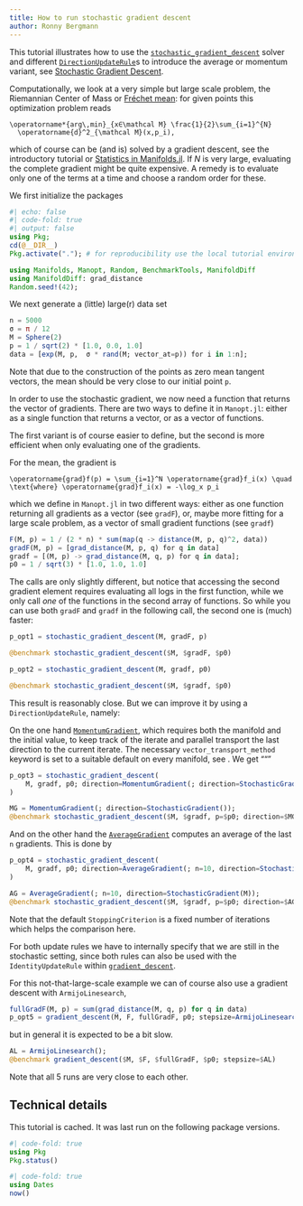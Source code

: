 ```yaml
---
title: How to run stochastic gradient descent
author: Ronny Bergmann
---
```


This tutorial illustrates how to use the [`stochastic_gradient_descent`](https://manoptjl.org/stable/solvers/stochastic_gradient_descent.html)
solver and different [`DirectionUpdateRule`](https://manoptjl.org/stable/solvers/gradient_descent.html#Direction-Update-Rules-1)s to introduce
the average or momentum variant, see [Stochastic Gradient Descent](https://en.wikipedia.org/wiki/Stochastic_gradient_descent).

Computationally, we look at a very simple but large scale problem,
the Riemannian Center of Mass or [Fréchet mean](https://en.wikipedia.org/wiki/Fréchet_mean):
for given points ``` ``p_i ∈\mathcal M``, ``i=1,…,N`` ```{=commonmark} this optimization problem reads

```math
\operatorname*{arg\,min}_{x∈\mathcal M} \frac{1}{2}\sum_{i=1}^{N}
  \operatorname{d}^2_{\mathcal M}(x,p_i),
```

which of course can be (and is) solved by a gradient descent, see the introductory
tutorial or [Statistics in Manifolds.jl](https://juliamanifolds.github.io/Manifolds.jl/stable/features/statistics.html).
If $N$ is very large, evaluating the complete gradient might be quite expensive.
A remedy is to evaluate only one of the terms at a time and choose a random order for these.

We first initialize the packages

```julia
#| echo: false
#| code-fold: true
#| output: false
using Pkg;
cd(@__DIR__)
Pkg.activate("."); # for reproducibility use the local tutorial environment.
```

```julia
using Manifolds, Manopt, Random, BenchmarkTools, ManifoldDiff
using ManifoldDiff: grad_distance
Random.seed!(42);
```


We next generate a (little) large(r) data set

```julia
n = 5000
σ = π / 12
M = Sphere(2)
p = 1 / sqrt(2) * [1.0, 0.0, 1.0]
data = [exp(M, p,  σ * rand(M; vector_at=p)) for i in 1:n];
```

Note that due to the construction of the points as zero mean tangent vectors, the mean should
be very close to our initial point `p`.

In order to use the stochastic gradient, we now need a function that returns the vector of gradients.
There are two ways to define it in `Manopt.jl`: either as a single function that returns a vector, or as a vector of functions.

The first variant is of course easier to define, but the second is more efficient when only evaluating one of the gradients.

For the mean, the gradient is

```math
\operatorname{grad}f(p) = \sum_{i=1}^N \operatorname{grad}f_i(x) \quad \text{where} \operatorname{grad}f_i(x) = -\log_x p_i
```

which we define in `Manopt.jl` in two different ways:
either as one function returning all gradients as a vector (see `gradF`), or, maybe more fitting for a large scale problem, as a vector of small gradient functions (see `gradf`)


```julia
F(M, p) = 1 / (2 * n) * sum(map(q -> distance(M, p, q)^2, data))
gradF(M, p) = [grad_distance(M, p, q) for q in data]
gradf = [(M, p) -> grad_distance(M, q, p) for q in data];
p0 = 1 / sqrt(3) * [1.0, 1.0, 1.0]
```

The calls are only slightly different, but notice that accessing the second gradient element
requires evaluating all logs in the first function, while we only call _one_
of the functions in the second array of functions.
So while you can use both `gradF` and `gradf` in the following call, the second one is (much) faster:

```julia
p_opt1 = stochastic_gradient_descent(M, gradF, p)
```
```julia
@benchmark stochastic_gradient_descent($M, $gradF, $p0)
```
```julia
p_opt2 = stochastic_gradient_descent(M, gradf, p0)
```
```julia
@benchmark stochastic_gradient_descent($M, $gradf, $p0)
```


This result is reasonably close. But we can improve it by using a `DirectionUpdateRule`, namely:

On the one hand [`MomentumGradient`](@ref), which requires both the manifold and the initial value, to keep track of the iterate and parallel transport the last direction to the current iterate.
The necessary `vector_transport_method` keyword is set to a suitable default on every manifold,
see ``[`default_vector_transport_method`](@extref `ManifoldsBase.default_vector_transport_method-Tuple{AbstractManifold}`)``{=commonmark}. We get
"""

```julia
p_opt3 = stochastic_gradient_descent(
    M, gradf, p0; direction=MomentumGradient(; direction=StochasticGradient())
)
```

```julia
MG = MomentumGradient(; direction=StochasticGradient());
@benchmark stochastic_gradient_descent($M, $gradf, p=$p0; direction=$MG)
```

And on the other hand the [`AverageGradient`](https://manoptjl.org/stable/solvers/gradient_descent.html#Manopt.AverageGradient) computes an average of the last `n` gradients. This is done by

```julia
p_opt4 = stochastic_gradient_descent(
    M, gradf, p0; direction=AverageGradient(; n=10, direction=StochasticGradient()), debug=[],
)
```
```julia
AG = AverageGradient(; n=10, direction=StochasticGradient(M));
@benchmark stochastic_gradient_descent($M, $gradf, p=$p0; direction=$AG, debug=[])
```

Note that the default `StoppingCriterion` is a fixed number of iterations which helps the comparison here.

For both update rules we have to internally specify that we are still in the stochastic setting,
since both rules can also be used with the `IdentityUpdateRule` within [`gradient_descent`](file:///Users/ronny/Repositories/Julia/Manopt.jl/docs/build/solvers/gradient_descent.html).

For this not-that-large-scale example we can of course also use a gradient descent with `ArmijoLinesearch`,

```julia
fullGradF(M, p) = sum(grad_distance(M, q, p) for q in data)
p_opt5 = gradient_descent(M, F, fullGradF, p0; stepsize=ArmijoLinesearch())
```

but in general it is expected to be a bit slow.

```julia
AL = ArmijoLinesearch();
@benchmark gradient_descent($M, $F, $fullGradF, $p0; stepsize=$AL)
```

Note that all 5 runs are very close to each other.

## Technical details

This tutorial is cached. It was last run on the following package versions.

```julia
#| code-fold: true
using Pkg
Pkg.status()
```
```julia
#| code-fold: true
using Dates
now()
```